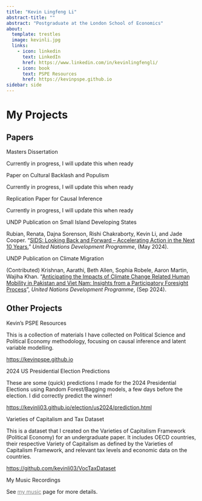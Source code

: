 ```yaml
---
title: "Kevin Lingfeng Li"
abstract-title: ""
abstract: "Postgraduate at the London School of Economics"
about:
  template: trestles
  image: kevinli.jpg
  links:
    - icon: linkedin
      text: LinkedIn
      href: https://www.linkedin.com/in/kevinlingfengli/
    - icon: book
      text: PSPE Resources
      href: https://kevinpspe.github.io
sidebar: side
---
```


# My Projects

::: {.panel-tabset .nav-pills}
## Papers

::: myclass
Masters Dissertation

::: small
Currently in progress, I will update this when ready
:::
:::

::: myclass
Paper on Cultural Backlash and Populism

::: small
Currently in progress, I will update this when ready
:::
:::

::: myclass
Replication Paper for Causal Inference

::: small
Currently in progress, I will update this when ready
:::
:::

::: myclass
UNDP Publication on Small Island Developing States

::: small
Rubian, Renata, Dajna Sorenson, Rishi Chakraborty, Kevin Li, and Jade Cooper. “[SIDS: Looking Back and Forward – Accelerating Action in the Next 10 Years.](https://www.undp.org/publications/sids-looking-back-and-forward)” *United Nations Development Programme*, (May 2024).
:::
:::

::: myclass
UNDP Publication on Climate Migration

::: small
(Contributed) Krishnan, Aarathi, Beth Allen, Sophia Robele, Aaron Martin, Wajiha Khan. "[Anticipating the Impacts of Climate Change Related Human Mobility in Pakistan and Viet Nam: Insights from a Participatory Foresight Process](https://www.undp.org/asia-pacific/publications/anticipating-impacts-of-climate-change-related-human-mobility-pakistan-and-viet-nam)", *United Nations Development Programme*, (Sep 2024).
:::
:::

## Other Projects

::: myclass
Kevin's PSPE Resources

::: small
This is a collection of materials I have collected on Political Science and Political Economy methodology, focusing on causal inference and latent variable modelling.

<https://kevinpspe.github.io>
:::
:::

::: myclass
2024 US Presidential Election Predictions

::: small
These are some (quick) predictions I made for the 2024 Presidential Elections using Random Forest/Bagging models, a few days before the election. I did correctly predict the winner!

<https://kevinli03.github.io/election/us2024/prediction.html>
:::
:::

::: myclass
Varieties of Capitalism and Tax Dataset

::: small
This is a dataset that I created on the Varieties of Capitalism Framework (Political Economy) for an undergraduate paper. It includes OECD countries, their respective Variety of Capitalism as defined by the Varieties of Capitalism Framework, and relevant tax levels and economic data on the countries.

<https://github.com/kevinli03/VocTaxDataset>
:::
:::

::: myclass
My Music Recordings

::: small
See [my music](music.qmd){style="color: gray;"} page for more details.
:::
:::
:::
